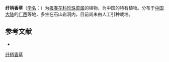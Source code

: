 {{Speciesbox
| name = 纤柄香草
| status = 
| status_system = 
| image =
| genus = Lysimachia
| species = filipes
| authority = C. Z. Gao et D. Fang
}}

'''纤柄香草'''（[[学名|学名]]：{{lang|la|''Lysimachia filipes''}}）为[[报春花科|报春花科]][[珍珠菜属|珍珠菜属]]的植物，为中国的特有植物。分布于[[中国大陆|中国大陆]]的[[广西|广西]]等地，多生在石山岩洞内，目前尚未由人工引种栽培。

== 参考文献 ==
<div class="references-small">
* {{cite web| url =http://www.bioinfo.cn/db05/KmzwSpecies.php?action=view&id=17564| title =纤柄香草| work =《中国高等植物数据库全库》| publisher =中国科学院微生物研究所| author =昆明植物研究所| accessdate =2009-02-25| deadurl =yes| archiveurl =https://web.archive.org/web/20160305040952/http://www.bioinfo.cn/db05/KmzwSpecies.php?action=view&id=17564| archivedate =2016-03-05}}
</div>
{{Taxonbar|from=Q15228262}}

[[Category:珍珠菜属|纤柄香草]]


{{植物小作品}}